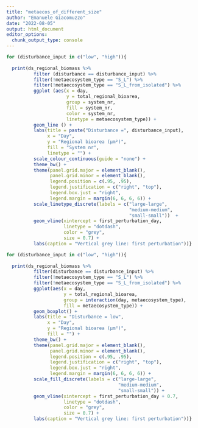 ```yaml
---
title: "metaecos_of_different_size"
author: "Emanuele Giacomuzzo"
date: "2022-08-05"
output: html_document
editor_options: 
  chunk_output_type: console
---
```


```r
for (disturbance_input in c("low", "high")){
  
  print(ds_regional_biomass %>%
          filter (disturbance == disturbance_input) %>%
          filter(!metaecosystem_type == "S_L") %>%
          filter(!metaecosystem_type == "S_L_from_isolated") %>%
          ggplot (aes(x = day,
                      y = total_regional_bioarea,
                      group = system_nr,
                      fill = system_nr,
                      color = system_nr,
                      linetype = metaecosystem_type)) +
          geom_line () +
          labs(title = paste("Disturbance =", disturbance_input),
               x = "Day", 
               y = "Regional bioarea (µm²)",
               fill = "System nr",
               linetype = "") +
          scale_colour_continuous(guide = "none") +
          theme_bw() +
          theme(panel.grid.major = element_blank(), 
                panel.grid.minor = element_blank(),
                legend.position = c(.95, .95),
                legend.justification = c("right", "top"),
                legend.box.just = "right",
                legend.margin = margin(6, 6, 6, 6)) +
          scale_linetype_discrete(labels = c("large-large",
                                             "medium-medium",
                                             "small-small"))  +
          geom_vline(xintercept = first_perturbation_day, 
                     linetype = "dotdash", 
                     color = "grey", 
                     size = 0.7) +
          labs(caption = "Vertical grey line: first perturbation"))}
```

```r
for (disturbance_input in c("low", "high")){
  
  print(ds_regional_biomass %>%
          filter(disturbance == disturbance_input) %>%
          filter(!metaecosystem_type == "S_L") %>%
          filter(!metaecosystem_type == "S_L_from_isolated") %>%
          ggplot(aes(x = day,
                     y = total_regional_bioarea,
                     group = interaction(day, metaecosystem_type),
                     fill = metaecosystem_type)) +
          geom_boxplot() + 
          labs(title = "Disturbance = low",
               x = "Day",
               y = "Regional bioarea (µm²)",
               fill = "") + 
          theme_bw() + 
          theme(panel.grid.major = element_blank(), 
                panel.grid.minor = element_blank(),
                legend.position = c(.95, .95),
                legend.justification = c("right", "top"),
                legend.box.just = "right",
                legend.margin = margin(6, 6, 6, 6)) +
          scale_fill_discrete(labels = c("large-large",
                                         "medium-medium",
                                         "small-small")) +
          geom_vline(xintercept = first_perturbation_day + 0.7, 
                     linetype = "dotdash", 
                     color = "grey", 
                     size = 0.7) +
          labs(caption = "Vertical grey line: first perturbation"))}
```